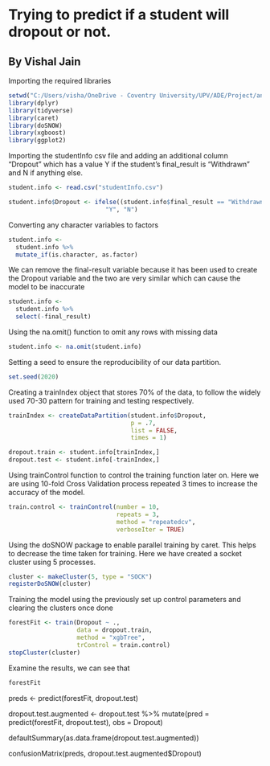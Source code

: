 # Trying to predict if a student will dropout or not.
## By Vishal Jain


Importing the required libraries

```r
setwd("C:/Users/visha/OneDrive - Coventry University/UPV/ADE/Project/anonymisedData")
library(dplyr)
library(tidyverse)
library(caret)
library(doSNOW)
library(xgboost)
library(ggplot2)
```


Importing the studentInfo csv file and adding an additional column "Dropout" which has a value Y if the student's final_result is "Withdrawn" and N if anything else.

```r
student.info <- read.csv("studentInfo.csv")

student.info$Dropout <- ifelse((student.info$final_result == "Withdrawn"),
                           "Y", "N")
```


Converting any character variables to factors
```r
student.info <- 
  student.info %>%
  mutate_if(is.character, as.factor)
```

We can remove the final-result variable because it has been used to create the Dropout variable and the two are very similar which can cause the model to be inaccurate

```r
student.info <-
  student.info %>%
  select(-final_result)
```

Using the na.omit() function to omit any rows with missing data
```r
student.info <- na.omit(student.info)
```

Setting a seed to ensure the reproducibility of our data partition.

```r
set.seed(2020)
```


Creating a trainIndex object that stores 70% of the data, to follow the widely used 70-30 pattern for training and testing respectively. 

```r
trainIndex <- createDataPartition(student.info$Dropout,
                                  p = .7,
                                  list = FALSE,
                                  times = 1)

dropout.train <- student.info[trainIndex,]
dropout.test <- student.info[-trainIndex,]
```


Using trainControl function to control the training function later on. Here we are using 10-fold Cross Validation process repeated 3 times to increase the accuracy of the model.

```r
train.control <- trainControl(number = 10,
                              repeats = 3,
                              method = "repeatedcv",
                              verboseIter = TRUE)
```


Using the doSNOW package to enable parallel training by caret. This helps to decrease the time taken for training.
Here we have created a socket cluster using 5 processes.
```r
cluster <- makeCluster(5, type = "SOCK")
registerDoSNOW(cluster)
```

Training the model using the previously set up control parameters and clearing the clusters once done
```r
forestFit <- train(Dropout ~ .,
                   data = dropout.train,
                   method = "xgbTree",
                   trControl = train.control)
stopCluster(cluster)
```


Examine the results, we can see that
```r
forestFit
```

preds <- predict(forestFit, dropout.test)

dropout.test.augmented <-
  dropout.test %>%
  mutate(pred = predict(forestFit, dropout.test),
         obs = Dropout)

defaultSummary(as.data.frame(dropout.test.augmented))


confusionMatrix(preds, dropout.test.augmented$Dropout)